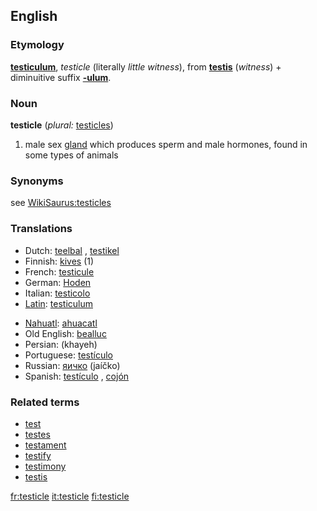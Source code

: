 ==English==
===Etymology===
{{L.}} '''[[testiculum]]''', ''testicle'' (literally ''little witness''), from '''[[testis]]''' (''witness'') + diminuitive suffix '''[[-ulum]]'''.

===Noun===
'''testicle''' (''plural:'' [[testicles]])

# male sex [[gland]] which produces sperm and male hormones, found in some types of animals

===Synonyms===
see [[WikiSaurus:testicles]]

===Translations===
{{top}}
*Dutch: [[teelbal]] {{m}}, [[testikel]] {{n}}
*Finnish: [[kives]] (1)
*French: [[testicule]] {{m}}
*German: [[Hoden]] {{m}}
*Italian: [[testicolo]] {{m}}
*[[Latin]]: [[testiculum]] {{n}}
{{mid}}
*[[Nahuatl]]: [[ahuacatl]]
*Old English: [[beallucas|bealluc]]
*Persian: {{FAchar|[[خایه]]}} (khayeh)
*Portuguese: [[testículo]] {{m}}
*Russian: [[яичко]] (jaíčko) {{n}}
*Spanish: [[testículo]] {{m}}, [[cojón]] {{m}}
{{bottom}}

===Related terms===
*[[test]]
*[[testes]]
*[[testament]]
*[[testify]]
*[[testimony]]
*[[testis]]

[[fr:testicle]]
[[it:testicle]]
[[fi:testicle]]